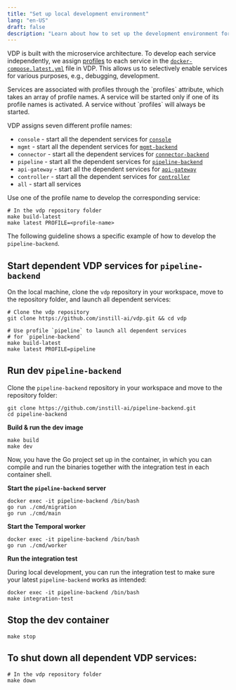 ```yaml
---
title: "Set up local development environment"
lang: "en-US"
draft: false
description: "Learn about how to set up the development environment for the unstructured data ETL tool VDP https://github.com/instill-ai/vdp"
---
```


VDP is built with the microservice architecture. To develop each service independently,
we assign [profiles](https://docs.docker.com/compose/profiles) to each service in
the [`docker-compose.latest.yml`](https://github.com/instill-ai/vdp/blob/main/docker-compose.latest.yml) file in VDP.
This allows us to selectively enable services for various purposes, e.g., debugging, development.

<InfoBlock type="info" title="info">
  Services are associated with profiles through the `profiles` attribute, which
  takes an array of profile names. A service will be started only if one of its
  profile names is activated. A service without `profiles` will always be
  started.
</InfoBlock>

VDP assigns seven different profile names:

- `console` - start all the dependent services for [`console`](https://github.com/instill-ai/console)
- `mgmt` - start all the dependent services for [`mgmt-backend`](https://github.com/instill-ai/mgmt-backend)
- `connector` - start all the dependent services for [`connector-backend`](https://github.com/instill-ai/connector-backend)
- `pipeline` - start all the dependent services for [`pipeline-backend`](https://github.com/instill-ai/pipeline-backend)
- `api-gateway` - start all the dependent services for [`api-gateway`](https://github.com/instill-ai/api-gateway)
- `controller` - start all the dependent services for [`controller`](https://github.com/instill-ai/controller)
- `all` - start all services

Use one of the profile name to develop the corresponding service:

```shellscript
# In the vdp repository folder
make build-latest
make latest PROFILE=<profile-name>
```

The following guideline shows a specific example of how to develop the `pipeline-backend`.

## Start dependent VDP services for `pipeline-backend`

On the local machine, clone the `vdp` repository in your workspace, move to the repository folder, and launch all dependent services:

```shellscript
# Clone the vdp repository
git clone https://github.com/instill-ai/vdp.git && cd vdp

# Use profile `pipeline` to launch all dependent services
# for `pipeline-backend`
make build-latest
make latest PROFILE=pipeline
```

## Run dev `pipeline-backend`

Clone the `pipeline-backend` repository in your workspace and move to the repository folder:

```shellscript
git clone https://github.com/instill-ai/pipeline-backend.git
cd pipeline-backend
```

**Build & run the dev image**

```shellscript
make build
make dev
```

Now, you have the Go project set up in the container, in which you can compile and run the binaries together with the integration test in each container shell.

**Start the `pipeline-backend` server**

```shellscript
docker exec -it pipeline-backend /bin/bash
go run ./cmd/migration
go run ./cmd/main
```

**Start the Temporal worker**

```shellscript
docker exec -it pipeline-backend /bin/bash
go run ./cmd/worker
```

**Run the integration test**

During local development, you can run the integration test to make sure your latest `pipeline-backend` works as intended:

```shellscript
docker exec -it pipeline-backend /bin/bash
make integration-test
```

## Stop the dev container

```shellscript
make stop
```

## To shut down all dependent VDP services:

```shellscript
# In the vdp repository folder
make down
```
